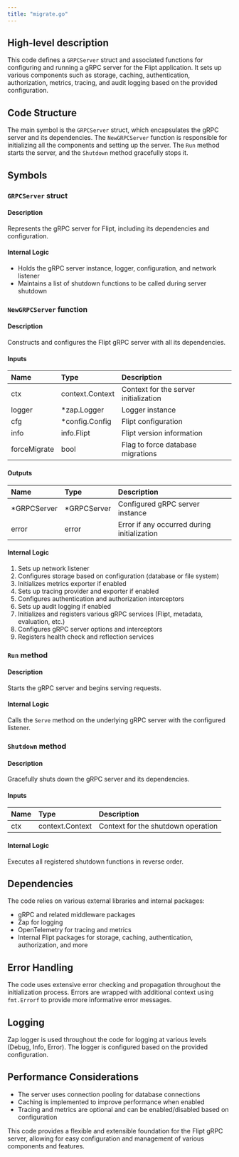 ```yaml
---
title: "migrate.go"
---
```


## High-level description
This code defines a `GRPCServer` struct and associated functions for configuring and running a gRPC server for the Flipt application. It sets up various components such as storage, caching, authentication, authorization, metrics, tracing, and audit logging based on the provided configuration.

## Code Structure
The main symbol is the `GRPCServer` struct, which encapsulates the gRPC server and its dependencies. The `NewGRPCServer` function is responsible for initializing all the components and setting up the server. The `Run` method starts the server, and the `Shutdown` method gracefully stops it.

## Symbols

### `GRPCServer` struct
#### Description
Represents the gRPC server for Flipt, including its dependencies and configuration.

#### Internal Logic
- Holds the gRPC server instance, logger, configuration, and network listener
- Maintains a list of shutdown functions to be called during server shutdown

### `NewGRPCServer` function
#### Description
Constructs and configures the Flipt gRPC server with all its dependencies.

#### Inputs
| Name | Type | Description |
|:-----|:-----|:------------|
| ctx | context.Context | Context for the server initialization |
| logger | *zap.Logger | Logger instance |
| cfg | *config.Config | Flipt configuration |
| info | info.Flipt | Flipt version information |
| forceMigrate | bool | Flag to force database migrations |

#### Outputs
| Name | Type | Description |
|:-----|:-----|:------------|
| *GRPCServer | *GRPCServer | Configured gRPC server instance |
| error | error | Error if any occurred during initialization |

#### Internal Logic
1. Sets up network listener
2. Configures storage based on configuration (database or file system)
3. Initializes metrics exporter if enabled
4. Sets up tracing provider and exporter if enabled
5. Configures authentication and authorization interceptors
6. Sets up audit logging if enabled
7. Initializes and registers various gRPC services (Flipt, metadata, evaluation, etc.)
8. Configures gRPC server options and interceptors
9. Registers health check and reflection services

### `Run` method
#### Description
Starts the gRPC server and begins serving requests.

#### Internal Logic
Calls the `Serve` method on the underlying gRPC server with the configured listener.

### `Shutdown` method
#### Description
Gracefully shuts down the gRPC server and its dependencies.

#### Inputs
| Name | Type | Description |
|:-----|:-----|:------------|
| ctx | context.Context | Context for the shutdown operation |

#### Internal Logic
Executes all registered shutdown functions in reverse order.

## Dependencies
The code relies on various external libraries and internal packages:
- gRPC and related middleware packages
- Zap for logging
- OpenTelemetry for tracing and metrics
- Internal Flipt packages for storage, caching, authentication, authorization, and more

## Error Handling
The code uses extensive error checking and propagation throughout the initialization process. Errors are wrapped with additional context using `fmt.Errorf` to provide more informative error messages.

## Logging
Zap logger is used throughout the code for logging at various levels (Debug, Info, Error). The logger is configured based on the provided configuration.

## Performance Considerations
- The server uses connection pooling for database connections
- Caching is implemented to improve performance when enabled
- Tracing and metrics are optional and can be enabled/disabled based on configuration

This code provides a flexible and extensible foundation for the Flipt gRPC server, allowing for easy configuration and management of various components and features.